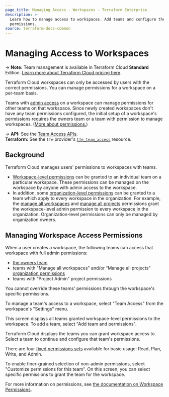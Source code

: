 ```yaml
---
page_title: Managing Access - Workspaces - Terraform Enterprise
description: >-
  Learn how to manage access to workspaces. Add teams and configure their
  permissions.
source: terraform-docs-common
---
```


# Managing Access to Workspaces

<!-- BEGIN: TFC:only name:pnp-callout -->

-> **Note:** Team management is available in Terraform Cloud **Standard** Edition. [Learn more about Terraform Cloud pricing here](https://www.hashicorp.com/products/terraform/pricing).

<!-- END: TFC:only name:pnp-callout -->

Terraform Cloud workspaces can only be accessed by users with the correct permissions. You can manage permissions for a workspace on a per-team basis.

Teams with [admin access](/terraform/enterprise/users-teams-organizations/permissions) on a workspace can manage permissions for other teams on that workspace. Since newly created workspaces don't have any team permissions configured, the initial setup of a workspace's permissions requires the owners team or a team with permission to manage workspaces. ([More about permissions.](/terraform/enterprise/users-teams-organizations/permissions))

[permissions-citation]: #intentionally-unused---keep-for-maintainers

-> **API:** See the [Team Access APIs](/terraform/enterprise/api-docs/team-access). <br/>
**Terraform:** See the `tfe` provider's [`tfe_team_access`](https://registry.terraform.io/providers/hashicorp/tfe/latest/docs/resources/team_access) resource.

## Background

Terraform Cloud manages users' permissions to workspaces with teams.

-   [Workspace-level permissions](/terraform/enterprise/users-teams-organizations/permissions#workspace-permissions) can be granted to an individual team on a particular workspace. These permissions can be managed on the workspace by anyone with admin access to the workspace.
-   In addition, some [organization-level permissions](/terraform/enterprise/users-teams-organizations/permissions#organization-permissions) can be granted to a team which apply to every workspace in the organization. For example, the
    [manage all workspaces](/terraform/enterprise/users-teams-organizations/permissions#manage-all-workspaces) and [manage all projects](/terraform/enterprise/users-teams-organizations/permissions#manage-all-projects) permissions grant the workspace-level admin permission to every workspace in the organization. Organization-level permissions can only be managed by organization owners.

## Managing Workspace Access Permissions

When a user creates a workspace, the following teams can access that workspace with full admin permissions:

-   [the owners team](/terraform/enterprise/users-teams-organizations/teams#the-owners-team)
-   teams with "Manage all workspaces" and/or “Manage all projects” [organization permissions](/terraform/enterprise/users-teams-organizations/permissions#project-permissions)
-   teams with “Project Admin” project permissions

You cannot override these teams' permissions through the workspace's specific permissions.

To manage a team's access to a workspace, select "Team Access" from the workspace's "Settings" menu.

This screen displays all teams granted workspace-level permissions to the workspace. To add a team, select "Add team and permissions".

Terraform Cloud displays the teams you can grant workspace access to. Select a team to continue and configure that team's permissions.

There are four [fixed permissions sets](/terraform/enterprise/users-teams-organizations/permissions#fixed-permission-sets) available for basic usage: Read, Plan, Write, and Admin.

To enable finer-grained selection of non-admin permissions, select "Customize permissions for this team". On this screen, you can select specific permissions to grant the team for the workspace. 

For more information on permissions, see [the documentation on Workspace Permissions](/terraform/enterprise/users-teams-organizations/permissions#workspace-permissions).
